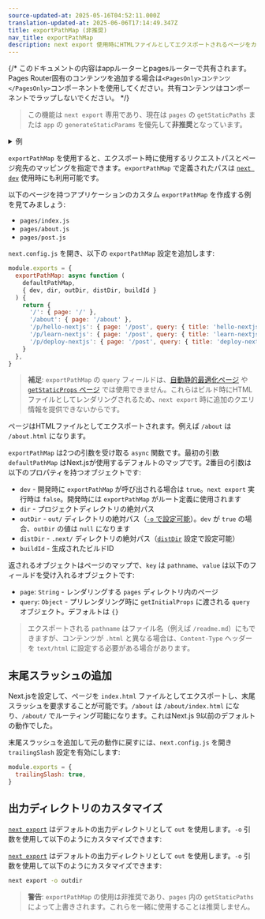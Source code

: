 ```yaml
---
source-updated-at: 2025-05-16T04:52:11.000Z
translation-updated-at: 2025-06-06T17:14:49.347Z
title: exportPathMap (非推奨)
nav_title: exportPathMap
description: next export 使用時にHTMLファイルとしてエクスポートされるページをカスタマイズします。
---
```


{/* このドキュメントの内容はappルーターとpagesルーターで共有されます。Pages Router固有のコンテンツを追加する場合は`<PagesOnly>コンテンツ</PagesOnly>`コンポーネントを使用してください。共有コンテンツはコンポーネントでラップしないでください。 */}

> この機能は `next export` 専用であり、現在は `pages` の `getStaticPaths` または `app` の `generateStaticParams` を優先して**非推奨**となっています。

<details>
  <summary>例</summary>
  
- [静的エクスポート](https://github.com/vercel/next.js/tree/canary/examples/with-static-export)

</details>

`exportPathMap` を使用すると、エクスポート時に使用するリクエストパスとページ宛先のマッピングを指定できます。`exportPathMap` で定義されたパスは [`next dev`](/docs/app/api-reference/next-cli#development) 使用時にも利用可能です。

以下のページを持つアプリケーションのカスタム `exportPathMap` を作成する例を見てみましょう:

- `pages/index.js`
- `pages/about.js`
- `pages/post.js`

`next.config.js` を開き、以下の `exportPathMap` 設定を追加します:

```js filename="next.config.js"
module.exports = {
  exportPathMap: async function (
    defaultPathMap,
    { dev, dir, outDir, distDir, buildId }
  ) {
    return {
      '/': { page: '/' },
      '/about': { page: '/about' },
      '/p/hello-nextjs': { page: '/post', query: { title: 'hello-nextjs' } },
      '/p/learn-nextjs': { page: '/post', query: { title: 'learn-nextjs' } },
      '/p/deploy-nextjs': { page: '/post', query: { title: 'deploy-nextjs' } },
    }
  },
}
```

> **補足**: `exportPathMap` の `query` フィールドは、[自動静的最適化ページ](/docs/pages/building-your-application/rendering/automatic-static-optimization) や [`getStaticProps` ページ](/docs/pages/building-your-application/data-fetching/get-static-props) では使用できません。これらはビルド時にHTMLファイルとしてレンダリングされるため、`next export` 時に追加のクエリ情報を提供できないからです。

ページはHTMLファイルとしてエクスポートされます。例えば `/about` は `/about.html` になります。

`exportPathMap` は2つの引数を受け取る `async` 関数です。最初の引数 `defaultPathMap` はNext.jsが使用するデフォルトのマップです。2番目の引数は以下のプロパティを持つオブジェクトです:

- `dev` - 開発時に `exportPathMap` が呼び出される場合は `true`。`next export` 実行時は `false`。開発時には `exportPathMap` がルート定義に使用されます
- `dir` - プロジェクトディレクトリの絶対パス
- `outDir` - `out/` ディレクトリの絶対パス（[`-o` で設定可能](#カスタム出力ディレクトリ)）。`dev` が `true` の場合、`outDir` の値は `null` になります
- `distDir` - `.next/` ディレクトリの絶対パス（[`distDir`](/docs/pages/api-reference/next-config-js/distDir) 設定で設定可能）
- `buildId` - 生成されたビルドID

返されるオブジェクトはページのマップで、`key` は `pathname`、`value` は以下のフィールドを受け入れるオブジェクトです:

- `page`: `String` - レンダリングする `pages` ディレクトリ内のページ
- `query`: `Object` - プリレンダリング時に `getInitialProps` に渡される `query` オブジェクト。デフォルトは `{}`

> エクスポートされる `pathname` はファイル名（例えば `/readme.md`）にもできますが、コンテンツが `.html` と異なる場合は、`Content-Type` ヘッダーを `text/html` に設定する必要がある場合があります。

## 末尾スラッシュの追加

Next.jsを設定して、ページを `index.html` ファイルとしてエクスポートし、末尾スラッシュを要求することが可能です。`/about` は `/about/index.html` になり、`/about/` でルーティング可能になります。これはNext.js 9以前のデフォルトの動作でした。

末尾スラッシュを追加して元の動作に戻すには、`next.config.js` を開き `trailingSlash` 設定を有効にします:

```js filename="next.config.js"
module.exports = {
  trailingSlash: true,
}
```

## 出力ディレクトリのカスタマイズ

<AppOnly>

[`next export`](/docs/app/building-your-application/deploying/static-exports) はデフォルトの出力ディレクトリとして `out` を使用します。`-o` 引数を使用して以下のようにカスタマイズできます:

</AppOnly>

<PagesOnly>

[`next export`](/docs/pages/building-your-application/deploying/static-exports) はデフォルトの出力ディレクトリとして `out` を使用します。`-o` 引数を使用して以下のようにカスタマイズできます:

</PagesOnly>

```bash filename="ターミナル"
next export -o outdir
```

> **警告**: `exportPathMap` の使用は非推奨であり、`pages` 内の `getStaticPaths` によって上書きされます。これらを一緒に使用することは推奨しません。